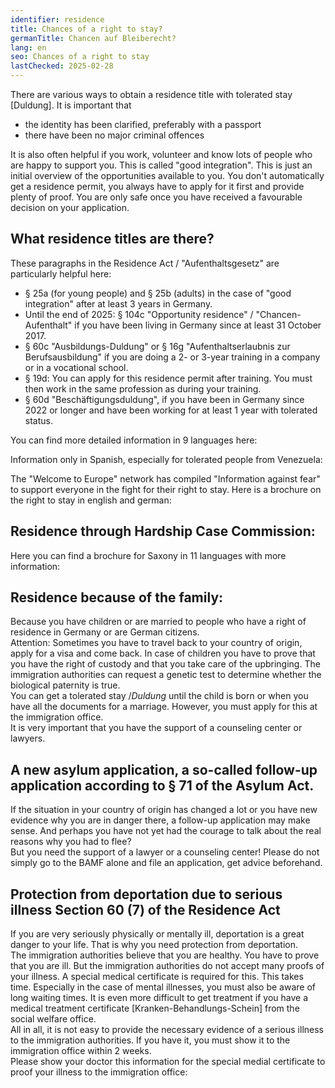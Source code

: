 ```yaml
---
identifier: residence
title: Chances of a right to stay?
germanTitle: Chancen auf Bleiberecht?
lang: en
seo: Chances of a right to stay
lastChecked: 2025-02-28 
---
```



There are various ways to obtain a residence title with tolerated stay \[Duldung\]. It is important that

- the identity has been clarified, preferably with a passport
- there have been no major criminal offences

<Block identifier="get-legal-advice" />

It is also often helpful if you work, volunteer and know lots of people who are happy to support you. This is called "good integration". 
This is just an initial overview of the opportunities available to you. You don't automatically get a residence permit, you always have to apply for it first and provide plenty of proof. You are only safe once you have received a favourable decision on your application.


## What residence titles are there? 
These paragraphs in the Residence Act / "Aufenthaltsgesetz" are particularly helpful here:
- § 25a (for young people) and § 25b (adults) in the case of "good integration" after at least 3 years in Germany. 
- Until the end of 2025: § 104c "Opportunity residence" / "Chancen-Aufenthalt" if you have been living in Germany since at least 31 October 2017. 
- § 60c "Ausbildungs-Duldung" or § 16g "Aufenthaltserlaubnis zur Berufsausbildung" if you are doing a 2- or 3-year training in a company or in a vocational school.
- § 19d: You can apply for this residence permit after training. You must then work in the same profession as during your training.
- § 60d "Beschäftigungsduldung", if you have been in Germany since 2022 or longer and have been working for at least 1 year with tolerated status.

You can find more detailed information in 9 languages here:

<ExternalShortLink identifier="handbookgermany_residence"></ExternalShortLink>

Information only in Spanish, especially for tolerated people from Venezuela:

<ExternalShortLink identifier="sfr_residencia"></ExternalShortLink>

The "Welcome to Europe" network has compiled "Information against fear" to support everyone in the fight for their right to stay. Here is a brochure on the right to stay in english and german:

<ExternalShortLink identifier="wcurighttostay"></ExternalShortLink>

## Residence through Hardship Case Commission:

Here you can find a brochure for Saxony in 11 languages with more information:

<ExternalShortLink identifier="saxhfk_hardship"></ExternalShortLink>

## Residence because of the family:

Because you have children or are married to people who have a right of residence in Germany or are German citizens. <br/>
Attention: Sometimes you have to travel back to your country of origin, apply for a visa and come back. In case of children you have to prove that you have the right of custody and that you take care of the upbringing. The immigration authorities can request a genetic test to determine whether the biological paternity is true. <br/>
You can get a tolerated stay /*Duldung* until the child is born or when you have all the documents for a marriage. However, you must apply for this at the immigration office. <br/>
It is very important that you have the support of a counseling center or lawyers.

## A new asylum application, a so-called follow-up application according to § 71 of the Asylum Act.

If the situation in your country of origin has changed a lot or you have new evidence why you are in danger there, a follow-up application may make sense.
And perhaps you have not yet had the courage to talk about the real reasons why you had to flee? <br/>
But you need the support of a lawyer or a counseling center! Please do not simply go to the BAMF alone and file an application, get advice beforehand.

## Protection from deportation due to serious illness Section 60 (7) of the Residence Act

If you are very seriously physically or mentally ill, deportation is a great danger to your life.
That is why you need protection from deportation. <br/>
The immigration authorities believe that you are healthy. You have to prove that you are ill.
But the immigration authorities do not accept many proofs of your illness. A special medical certificate is required for this. This takes time. Especially in the case of mental illnesses, you must also be aware of long waiting times. It is even more difficult to get treatment if you have a medical treatment certificate \[Kranken-Behandlungs-Schein\] from the social welfare office. <br/>
All in all, it is not easy to provide the necessary evidence of a serious illness to the immigration authorities. If you have it, you must show it to the immigration office within 2 weeks. <br/>
Please show your doctor this information for the special medial certificate to proof your illness to the immigration office: <ExternalShortLink identifier="fluechtlingsrat-berlin_attest" lang="en"></ExternalShortLink>
